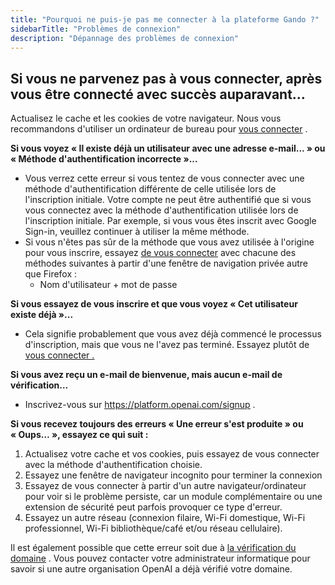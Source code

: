 ```yaml
---
title: "Pourquoi ne puis-je pas me connecter à la plateforme Gando ?"
sidebarTitle: "Problèmes de connexion"
description: "Dépannage des problèmes de connexion"
---
```


## **Si vous ne parvenez pas à vous connecter, après vous être connecté avec succès auparavant…**

Actualisez le cache et les cookies de votre navigateur. Nous vous recommandons d'utiliser un ordinateur de bureau pour [<u>vous connecter</u>](https://platform.openai.com/login) .

**Si vous voyez « Il existe déjà un utilisateur avec une adresse e-mail... » ou « Méthode d'authentification incorrecte »...**

- Vous verrez cette erreur si vous tentez de vous connecter avec une méthode d'authentification différente de celle utilisée lors de l'inscription initiale. Votre compte ne peut être authentifié que si vous vous connectez avec la méthode d'authentification utilisée lors de l'inscription initiale. Par exemple, si vous vous êtes inscrit avec Google Sign-in, veuillez continuer à utiliser la même méthode.
- Si vous n'êtes pas sûr de la méthode que vous avez utilisée à l'origine pour vous inscrire, essayez [<u>de vous connecter</u>](https://platform.openai.com/login) avec chacune des méthodes suivantes à partir d'une fenêtre de navigation privée autre que Firefox :
  - Nom d'utilisateur \+ mot de passe

**Si vous essayez de vous inscrire et que vous voyez « Cet utilisateur existe déjà »...**

- Cela signifie probablement que vous avez déjà commencé le processus d'inscription, mais que vous ne l'avez pas terminé. Essayez plutôt de [<u>vous connecter .</u>](https://platform.openai.com/login)

**Si vous avez reçu un e-mail de bienvenue, mais aucun e-mail de vérification…**

- Inscrivez-vous sur [<u>https://platform.openai.com/signup</u>](https://platform.openai.com/signup) .

**Si vous recevez toujours des erreurs « Une erreur s'est produite » ou « Oups… », essayez ce qui suit :**﻿

1. Actualisez votre cache et vos cookies, puis essayez de vous connecter avec la méthode d'authentification choisie.
2. Essayez une fenêtre de navigateur incognito pour terminer la connexion
3. Essayez de vous connecter à partir d'un autre navigateur/ordinateur pour voir si le problème persiste, car un module complémentaire ou une extension de sécurité peut parfois provoquer ce type d'erreur.
4. Essayez un autre réseau (connexion filaire, Wi-Fi domestique, Wi-Fi professionnel, Wi-Fi bibliothèque/café et/ou réseau cellulaire).

Il est également possible que cette erreur soit due à [<u>la vérification du domaine</u>](https://help.openai.com/en/articles/8871611-domain-verification#h_228a0400b1) . Vous pouvez contacter votre administrateur informatique pour savoir si une autre organisation OpenAI a déjà vérifié votre domaine.